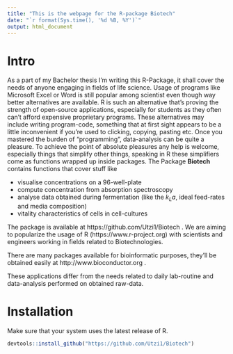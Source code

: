 ```yaml
---
title: "This is the webpage for the R-package Biotech"
date: "`r format(Sys.time(), '%d %B, %Y')`"
output: html_document
---
```


# Intro

As a part of my Bachelor thesis I'm writing this R-Package, it shall cover the needs of anyone engaging in fields of life science.
Usage of programs like Microsoft Excel or Word is still popular among scientist even though way better alternatives are available.
R is such an alternative that's proving the strength of open-source applications, especially for students as they often can't afford expensive proprietary programs.
These alternatives may include writing program-code, something that at first sight appears to be a little inconvenient if you're used to clicking, copying, pasting etc.
Once you mastered the burden of "programming", data-analysis can be quite a pleasure.
To achieve the point of absolute pleasures any help is welcome, especially things that simplify other things, speaking in R these simplifiers come as functions wrapped up inside packages.
The Package **Biotech** contains functions that cover stuff like

* visualise concentrations on a 96-well-plate
* compute concentration from absorption spectroscopy
* analyse data obtained during fermentation (like the $k_La$, ideal feed-rates and media composition)
* vitality characteristics of cells in cell-cultures 

The package is available at https://github.com/Utzi1/Biotech . 
We are aiming to popularize the usage of R (https://www.r-project.org) with scientists and engineers working in fields related to Biotechnologies.

There are many packages available for bioinformatic purposes, they'll be obtained easily at http://www.bioconductor.org .

These applications differ from the needs related to daily lab-routine and data-analysis performed on obtained raw-data.

# Installation

Make sure that your system uses the latest release of R.

```r
devtools::install_github("https://github.com/Utzi1/Biotech")
```

